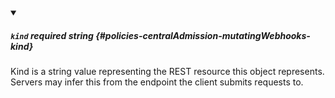
<details className="config-field" data-expandable="false" open>
<summary>

##### `kind` <span className="config-field-required" data-required="false">required</span> <span className="config-field-type">string</span> <span className="config-field-default"></span> <span className="config-field-enum"></span> {#policies-centralAdmission-mutatingWebhooks-kind}

Kind is a string value representing the REST resource this object represents.
Servers may infer this from the endpoint the client submits requests to.

</summary>



</details>

